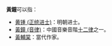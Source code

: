 '''黃鐘'''可以指：
*[[黄锺_(正统进士)|黄锺 (正统进士)]]：明朝进士。
*[[黃鐘_(音律)|黃鐘 (音律)]]：中國音樂音階[[十二律|十二律]]之一。
*[[黃輔棠|黃輔棠]]：當代作家。
{{disambig|Cat=二字中國相關消歧義}}